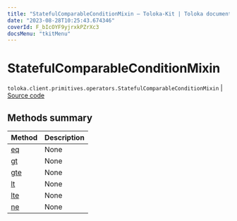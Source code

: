 ```yaml
---
title: "StatefulComparableConditionMixin — Toloka-Kit | Toloka documentation"
date: "2023-08-28T10:25:43.674346"
coverId: F_bIcOYF9yjrxkPZrXc3
docsMenu: "tkitMenu"
---
```


# StatefulComparableConditionMixin

`toloka.client.primitives.operators.StatefulComparableConditionMixin` | [Source code](https://github.com/Toloka/toloka-kit/blob/v1.2.1/src/client/primitives/operators.py#L183)

## Methods summary

| Method | Description |
| :------| :-----------|
[eq](/docs/toloka-kit/reference/toloka.client.primitives.operators.StatefulComparableConditionMixin.eq)| None
[gt](/docs/toloka-kit/reference/toloka.client.primitives.operators.StatefulComparableConditionMixin.gt)| None
[gte](/docs/toloka-kit/reference/toloka.client.primitives.operators.StatefulComparableConditionMixin.gte)| None
[lt](/docs/toloka-kit/reference/toloka.client.primitives.operators.StatefulComparableConditionMixin.lt)| None
[lte](/docs/toloka-kit/reference/toloka.client.primitives.operators.StatefulComparableConditionMixin.lte)| None
[ne](/docs/toloka-kit/reference/toloka.client.primitives.operators.StatefulComparableConditionMixin.ne)| None